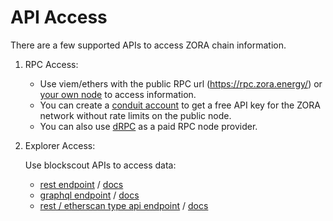 # API Access

There are a few supported APIs to access ZORA chain information.

1. RPC Access:

    * Use viem/ethers with the public RPC url (https://rpc.zora.energy/) or [your own node](https://docs.conduit.xyz/guides/run-a-node/op-stack-node) to access information.
    * You can create a [conduit account](https://docs.conduit.xyz/nodes/get-api-keys) to get a free API key for the ZORA network without rate limits on the public node.
    * You can also use [dRPC](https://drpc.org/chainlist/zora) as a paid RPC node provider.

2. Explorer Access:

    Use blockscout APIs to access data:

    * [rest endpoint](https://explorer.zora.energy/api-docs) / [docs](https://docs.blockscout.com/for-users/api/rest-api-endpoints)
    * [graphql endpoint](https://explorer.zora.energy/graphiql) / [docs](https://docs.blockscout.com/for-users/api/graphql) 
    * [rest / etherscan type api endpoint](https://explorer.zora.energy/api) / [docs](https://docs.blockscout.com/for-users/api/rpc-endpoints)

